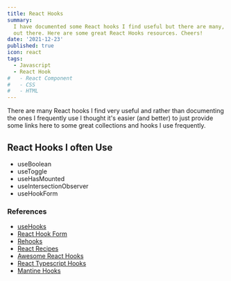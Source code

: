 ```yaml
---
title: React Hooks
summary:
  I have documented some React hooks I find useful but there are many, many hooks
  out there. Here are some great React Hooks resources. Cheers!
date: '2021-12-23'
published: true
icon: react
tags:
  - Javascript
  - React Hook
#   - React Component
#   - CSS
#   - HTML
---
```


There are many React hooks I find very useful and rather than documenting the ones I frequently use I thought it's easier (and better) to just provide some links here to some great collections and hooks I use frequently.

## React Hooks I often Use

- useBoolean
- useToggle
- useHasMounted
- useIntersectionObserver
- useHookForm

### References

- [useHooks](https://usehooks.com/)
- [React Hook Form](https://www.npmjs.com/package/react-hook-form)
- [Rehooks](https://github.com/rehooks)
- [React Recipes](https://github.com/craig1123/react-recipes)
- [Awesome React Hooks](https://github.com/rehooks/awesome-react-hooks)
- [React Typescript Hooks](https://usehooks-ts.com/)
- [Mantine Hooks](https://mantine.dev/hooks/)
